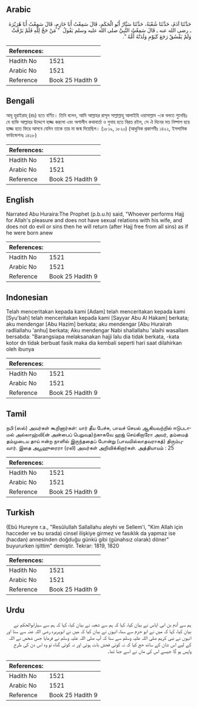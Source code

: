## Arabic


<div dir="rtl" lang="ar" style={{fontSize:'larger',backgroundColor:'#f8f9fa',padding:20}}>
حَدَّثَنَا آدَمُ، حَدَّثَنَا شُعْبَةُ، حَدَّثَنَا سَيَّارٌ أَبُو الْحَكَمِ، قَالَ سَمِعْتُ أَبَا حَازِمٍ، قَالَ سَمِعْتُ أَبَا هُرَيْرَةَ ـ رضى الله عنه ـ قَالَ سَمِعْتُ النَّبِيَّ صلى الله عليه وسلم يَقُولُ ‏ "‏ مَنْ حَجَّ لِلَّهِ فَلَمْ يَرْفُثْ وَلَمْ يَفْسُقْ رَجَعَ كَيَوْمِ وَلَدَتْهُ أُمُّهُ ‏"‏‏.‏
</div>
<div style={{backgroundColor:'#f8f9fa',padding:20, marginBottom: 10}}><table> <thead> <tr> <th>References:</th> <th></th> </tr> </thead> <tbody><tr><td>Hadith No</td><td>1521</td></tr><tr><td>Arabic No</td><td>1521</td></tr><tr><td>Reference</td><td>Book 25 Hadith 9</td></tr></tbody></table></div>

## Bengali


<div dir="ltr" lang="bn" style={{fontSize:'larger',backgroundColor:'#f8f9fa',padding:20}}>
আবূ হুরাইরাহ্ (রাঃ) হতে বর্ণিত। তিনি বলেন, আমি আল্লাহর রাসূল সাল্লাল্লাহু আলাইহি ওয়াসাল্লাম -কে বলতে শুনেছিঃ যে ব্যক্তি আল্লাহর উদ্দেশে হাজ্জ করলো এবং অশালীন কথাবার্তা ও গুনাহ হতে বিরত রইল, সে ঐ দিনের মত নিষ্পাপ হয়ে হাজ্জ হতে ফিরে আসবে যেদিন তাকে তার মা জন্ম দিয়েছিল। (১৮১৯, ১৮২০) (আধুনিক প্রকাশনীঃ ১৪২২, ইসলামিক ফাউন্ডেশনঃ ১৪২৮)
</div>
<div style={{backgroundColor:'#f8f9fa',padding:20, marginBottom: 10}}><table> <thead> <tr> <th>References:</th> <th></th> </tr> </thead> <tbody><tr><td>Hadith No</td><td>1521</td></tr><tr><td>Arabic No</td><td>1521</td></tr><tr><td>Reference</td><td>Book 25 Hadith 9</td></tr></tbody></table></div>

## English


<div dir="ltr" lang="en" style={{fontSize:'larger',backgroundColor:'#f8f9fa',padding:20}}>
Narrated Abu Huraira:The Prophet (p.b.u.h) said, "Whoever performs Hajj for Allah's pleasure and does not have sexual relations with his wife, and does not do evil or sins then he will return (after Hajj free from all sins) as if he were born anew
</div>
<div style={{backgroundColor:'#f8f9fa',padding:20, marginBottom: 10}}><table> <thead> <tr> <th>References:</th> <th></th> </tr> </thead> <tbody><tr><td>Hadith No</td><td>1521</td></tr><tr><td>Arabic No</td><td>1521</td></tr><tr><td>Reference</td><td>Book 25 Hadith 9</td></tr></tbody></table></div>

## Indonesian


<div dir="ltr" lang="id" style={{fontSize:'larger',backgroundColor:'#f8f9fa',padding:20}}>
Telah menceritakan kepada kami [Adam] telah menceritakan kepada kami [Syu'bah] telah menceritakan kepada kami [Sayyar Abu Al Hakam] berkata; aku mendengar [Abu Hazim] berkata; aku mendengar [Abu Hurairah radliallahu 'anhu] berkata; Aku mendengar Nabi shallallahu 'alaihi wasallam bersabda: "Barangsiapa melaksanakan hajji lalu dia tidak berkata, -kata kotor dn tidak berbuat fasik maka dia kembali seperti hari saat dilahirkan oleh ibunya
</div>
<div style={{backgroundColor:'#f8f9fa',padding:20, marginBottom: 10}}><table> <thead> <tr> <th>References:</th> <th></th> </tr> </thead> <tbody><tr><td>Hadith No</td><td>1521</td></tr><tr><td>Arabic No</td><td>1521</td></tr><tr><td>Reference</td><td>Book 25 Hadith 9</td></tr></tbody></table></div>

## Tamil


<div dir="ltr" lang="ta" style={{fontSize:'larger',backgroundColor:'#f8f9fa',padding:20}}>
நபி (ஸல்) அவர்கள் கூறினார்கள்: யார் தீய பேச்சு, பாவச் செயல் ஆகியவற்றில் ஈடுபடாமல் அல்லாஹ்வி(ன் அன்பைப் பெறுவத)ற்காகவே ஹஜ் செய்கிறாரோ அவர், தம்மைத் தம்முடைய தாய் ஈன்ற நாளில் இருந்ததைப் போன்று (பாவமில்லாதவராகத்) திரும்புவார். இதை அபூஹுரைரா (ரலி) அவர்கள் அறிவிக்கிறார்கள். அத்தியாயம் : 25
</div>
<div style={{backgroundColor:'#f8f9fa',padding:20, marginBottom: 10}}><table> <thead> <tr> <th>References:</th> <th></th> </tr> </thead> <tbody><tr><td>Hadith No</td><td>1521</td></tr><tr><td>Arabic No</td><td>1521</td></tr><tr><td>Reference</td><td>Book 25 Hadith 9</td></tr></tbody></table></div>

## Turkish


<div dir="ltr" lang="tr" style={{fontSize:'larger',backgroundColor:'#f8f9fa',padding:20}}>
(Ebû Hureyre r.a., "Resûlullah Sallallahu aleyhi ve Sellem'i, "Kim Allah için hacceder ve bu sırada) cinsel ilişkiye girmez ve fasıklık da yapmaz ise (hacdan) annesinden doğduğu günkü gibi (günahsız olarak) döner" buyururken işittim" demiştir. Tekrar: 1819, 1820
</div>
<div style={{backgroundColor:'#f8f9fa',padding:20, marginBottom: 10}}><table> <thead> <tr> <th>References:</th> <th></th> </tr> </thead> <tbody><tr><td>Hadith No</td><td>1521</td></tr><tr><td>Arabic No</td><td>1521</td></tr><tr><td>Reference</td><td>Book 25 Hadith 9</td></tr></tbody></table></div>

## Urdu


<div dir="rtl" lang="ur" style={{fontSize:'larger',backgroundColor:'#f8f9fa',padding:20}}>
ہم سے آدم بن ابی ایاس نے بیان کیا، کہا کہ ہم سے شعبہ نے بیان کیا، کہا کہ ہم سے سیارابوالحکم نے بیان کیا، کہا کہ میں نے ابو حزم سے سنا، انہوں نے بیان کیا کہ میں نے ابوہریرہ رضی اللہ عنہ سے سنا اور انہوں نے نبی کریم صلی اللہ علیہ وسلم سے سنا کہ آپ صلی اللہ علیہ وسلم نے فرمایا جس شخص نے اللہ کے لیے اس شان کے ساتھ حج کیا کہ نہ کوئی فحش بات ہوئی اور نہ کوئی گناہ تو وہ اس دن کی طرح واپس ہو گا جیسے اس کی ماں نے اسے جنا تھا۔
</div>
<div style={{backgroundColor:'#f8f9fa',padding:20, marginBottom: 10}}><table> <thead> <tr> <th>References:</th> <th></th> </tr> </thead> <tbody><tr><td>Hadith No</td><td>1521</td></tr><tr><td>Arabic No</td><td>1521</td></tr><tr><td>Reference</td><td>Book 25 Hadith 9</td></tr></tbody></table></div>